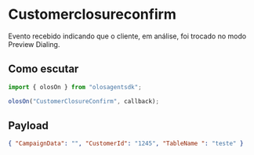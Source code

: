 # Customerclosureconfirm

Evento recebido indicando que o cliente, em análise, foi trocado no modo Preview Dialing.

## Como escutar

```js copy
import { olosOn } from "olosagentsdk";

olosOn("CustomerClosureConfirm", callback);
```

## Payload

```json copy
{ "CampaignData": "", "CustomerId": "1245", "TableName ": "teste" }
```
